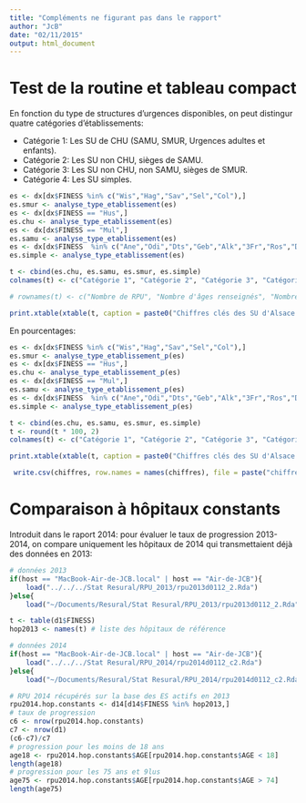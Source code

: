 ```yaml
---
title: "Compléments ne figurant pas dans le rapport"
author: "JcB"
date: "02/11/2015"
output: html_document
---
```


Test de la routine et tableau compact
=====================================

En fonction du type de structures d'urgences disponibles, on peut distingur quatre catégories d'établissements:

- Catégorie 1: Les SU de CHU (SAMU, SMUR, Urgences adultes et enfants).
- Catégorie 2: Les SU non CHU, sièges de SAMU.
- Catégorie 3: Les SU non CHU, non SAMU, sièges de SMUR.
- Catégorie 4: Les SU simples.

```r
es <- dx[dx$FINESS %in% c("Wis","Hag","Sav","Sel","Col"),]
es.smur <- analyse_type_etablissement(es)
es <- dx[dx$FINESS == "Hus",]
es.chu <- analyse_type_etablissement(es)
es <- dx[dx$FINESS == "Mul",]
es.samu <- analyse_type_etablissement(es)
es <- dx[dx$FINESS  %in% c("Ane","Odi","Dts","Geb","Alk","3Fr","Ros","Dia"),]
es.simple <- analyse_type_etablissement(es)

t <- cbind(es.chu, es.samu, es.smur, es.simple)
colnames(t) <- c("Catégorie 1", "Catégorie 2", "Catégorie 3", "Catégorie 4")

# rownames(t) <- c("Nombre de RPU", "Nombre d'âges renseignés", "Nombre de moins de 1 an", "Nombre de moins de 15 ans", "Nombre de 75 ans et plus", "Nombre de RPU avec un code postal renseigné", "Nombre de Patients ne venant pas de la région (étranger compris)", "Nombre de passages les lundis", "Nombre de passages les mardis", "Nombre de passages les mercredis", "Nombre de passages les jeudis", "Nombre de passages les vendredis", "Nombre de passages les samedis", "Nombre de passages les dimanchess", "Nombre de RPU la nuit (20h-8h)", "Nombre de RPU en horaire de PDS", "Nombre de RPU avec une date et heure d'entrée renseignées", "Nombre de RPU avec un moyen de transport renseigné", "Amené par la police", "Arrivés par hélicoptère", "Nombre de moyen personnel", "Nombre de SMUR", "Nombre de VSAV", "Nombre d'ambulances", "Nombre de RPU avec une CCMU renseignée", "CCMU 1", "CCMU 2", "CCMU 3", "CCMU 4", "CCMU 5", "CCMU P", "CCMU D", "CCMU 4 et 5", "Nombre de RPU avec une heure de sortie conforme (]0-72h[", "Durée moyenne de passage (en min)", "Durée médiane de passage (en min)", "Nombre de RPU dont la durée de passage est inférieure à 4h", "Nombre de RPU dont la durée de passage est inférieure à 4h lors d'une hospitalisation post-urgences", "Nombre de RPU dont la durée de passage est inférieure à 4h lors d'une retour au domicile", "Nombre de RPU lors d'un retour au domicile", "Nombre de RPU lors d'une hospitalisation post-urgences",  "Nombre de RPU avec transfert", "Nombre de RPU avec décès", "Nombre de RPU avec un mode de sortie renseigné", "Nombre de RPU avec mutation")

print.xtable(xtable(t, caption = paste0("Chiffres clés des SU d'Alsace en ", anc, " - Synthèse des données en fonction de la catégorie d'établissement.")))

```
En pourcentages:

```r
es <- dx[dx$FINESS %in% c("Wis","Hag","Sav","Sel","Col"),]
es.smur <- analyse_type_etablissement_p(es)
es <- dx[dx$FINESS == "Hus",]
es.chu <- analyse_type_etablissement_p(es)
es <- dx[dx$FINESS == "Mul",]
es.samu <- analyse_type_etablissement_p(es)
es <- dx[dx$FINESS  %in% c("Ane","Odi","Dts","Geb","Alk","3Fr","Ros","Dia"),]
es.simple <- analyse_type_etablissement_p(es)

t <- cbind(es.chu, es.samu, es.smur, es.simple)
t <- round(t * 100, 2)
colnames(t) <- c("Catégorie 1", "Catégorie 2", "Catégorie 3", "Catégorie 4")

print.xtable(xtable(t, caption = paste0("Chiffres clés des SU d'Alsace en ", anc, " - Synthèse des données, exprimées en pourcentage, en fonction de la catégorie d'établissement.")))

```


```r
 write.csv(chiffres, row.names = names(chiffres), file = paste("chiffres_", anc, ".csv", sep = ""))
```

Comparaison à hôpitaux constants
================================
Introduit dans le raport 2014: pour évaluer le taux de progression 2013-2014, on compare uniquement les hôpitaux de 2014 qui transmettaient déjà des données en 2013:
```r
# données 2013 
if(host == "MacBook-Air-de-JCB.local" | host == "Air-de-JCB"){
    load("../../../Stat Resural/RPU_2013/rpu2013d0112_2.Rda")
}else{
    load("~/Documents/Resural/Stat Resural/RPU_2013/rpu2013d0112_2.Rda")} # XPS

t <- table(d1$FINESS)
hop2013 <- names(t) # liste des hôpitaux de référence
```

```r
# données 2014
if(host == "MacBook-Air-de-JCB.local" | host == "Air-de-JCB"){
    load("../../../Stat Resural/RPU_2014/rpu2014d0112_c2.Rda")
}else{
    load("~/Documents/Resural/Stat Resural/RPU_2014/rpu2014d0112_c2.Rda")} # XPS

# RPU 2014 récupérés sur la base des ES actifs en 2013
rpu2014.hop.constants <- d14[d14$FINESS %in% hop2013,]
# taux de progression
c6 <- nrow(rpu2014.hop.constants)
c7 <- nrow(d1)
(c6-c7)/c7
# progression pour les moins de 18 ans
age18 <- rpu2014.hop.constants$AGE[rpu2014.hop.constants$AGE < 18]
length(age18)
# progression pour les 75 ans et 9lus
age75 <- rpu2014.hop.constants$AGE[rpu2014.hop.constants$AGE > 74]
length(age75)

```